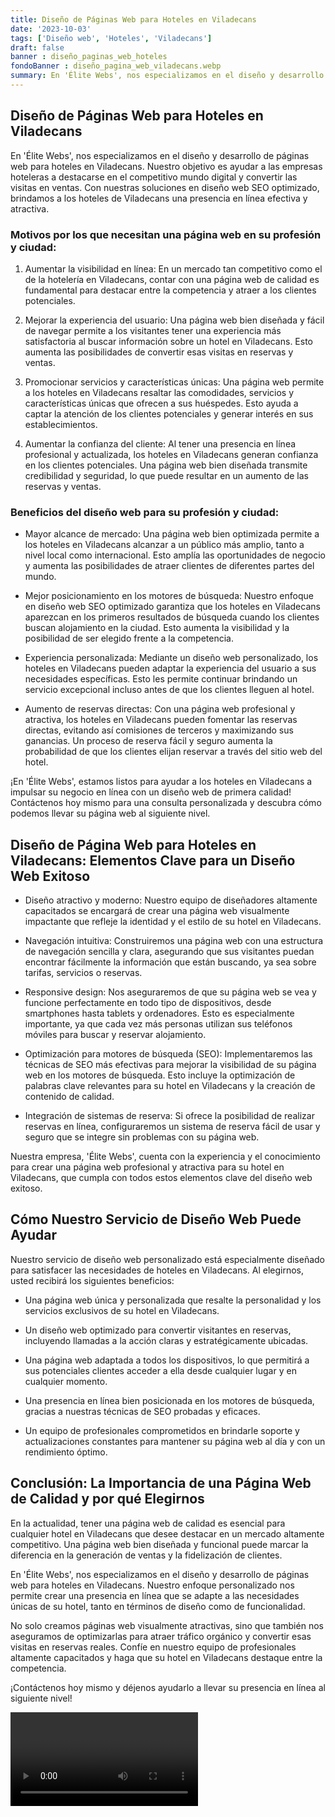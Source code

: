 ```yaml
---
title: Diseño de Páginas Web para Hoteles en Viladecans
date: '2023-10-03'
tags: ['Diseño web', 'Hoteles', 'Viladecans']
draft: false
banner : diseño_paginas_web_hoteles
fondoBanner : diseño_pagina_web_viladecans.webp
summary: En 'Élite Webs', nos especializamos en el diseño y desarrollo de páginas web para hoteles en Viladecans. Nuestro objetivo es ayudar a las empresas hoteleras a destacarse en el competitivo mundo digital y convertir las visitas en ventas. Con nuestras soluciones en diseño web SEO optimizado, brindamos a los hoteles de Viladecans una presencia en línea efectiva y atractiva.
---
```


## Diseño de Páginas Web para Hoteles en Viladecans

En 'Élite Webs', nos especializamos en el diseño y desarrollo de páginas web para hoteles en Viladecans. Nuestro objetivo es ayudar a las empresas hoteleras a destacarse en el competitivo mundo digital y convertir las visitas en ventas. Con nuestras soluciones en diseño web SEO optimizado, brindamos a los hoteles de Viladecans una presencia en línea efectiva y atractiva.

### Motivos por los que necesitan una página web en su profesión y ciudad:

1. Aumentar la visibilidad en línea: En un mercado tan competitivo como el de la hotelería en Viladecans, contar con una página web de calidad es fundamental para destacar entre la competencia y atraer a los clientes potenciales.

2. Mejorar la experiencia del usuario: Una página web bien diseñada y fácil de navegar permite a los visitantes tener una experiencia más satisfactoria al buscar información sobre un hotel en Viladecans. Esto aumenta las posibilidades de convertir esas visitas en reservas y ventas.

3. Promocionar servicios y características únicas: Una página web permite a los hoteles en Viladecans resaltar las comodidades, servicios y características únicas que ofrecen a sus huéspedes. Esto ayuda a captar la atención de los clientes potenciales y generar interés en sus establecimientos.

4. Aumentar la confianza del cliente: Al tener una presencia en línea profesional y actualizada, los hoteles en Viladecans generan confianza en los clientes potenciales. Una página web bien diseñada transmite credibilidad y seguridad, lo que puede resultar en un aumento de las reservas y ventas.

### Beneficios del diseño web para su profesión y ciudad:

- Mayor alcance de mercado: Una página web bien optimizada permite a los hoteles en Viladecans alcanzar a un público más amplio, tanto a nivel local como internacional. Esto amplía las oportunidades de negocio y aumenta las posibilidades de atraer clientes de diferentes partes del mundo.

- Mejor posicionamiento en los motores de búsqueda: Nuestro enfoque en diseño web SEO optimizado garantiza que los hoteles en Viladecans aparezcan en los primeros resultados de búsqueda cuando los clientes buscan alojamiento en la ciudad. Esto aumenta la visibilidad y la posibilidad de ser elegido frente a la competencia.

- Experiencia personalizada: Mediante un diseño web personalizado, los hoteles en Viladecans pueden adaptar la experiencia del usuario a sus necesidades específicas. Esto les permite continuar brindando un servicio excepcional incluso antes de que los clientes lleguen al hotel.

- Aumento de reservas directas: Con una página web profesional y atractiva, los hoteles en Viladecans pueden fomentar las reservas directas, evitando así comisiones de terceros y maximizando sus ganancias. Un proceso de reserva fácil y seguro aumenta la probabilidad de que los clientes elijan reservar a través del sitio web del hotel.

¡En 'Élite Webs', estamos listos para ayudar a los hoteles en Viladecans a impulsar su negocio en línea con un diseño web de primera calidad! Contáctenos hoy mismo para una consulta personalizada y descubra cómo podemos llevar su página web al siguiente nivel.

<GifSeo />

<Cta />

## Diseño de Página Web para Hoteles en Viladecans: Elementos Clave para un Diseño Web Exitoso

- Diseño atractivo y moderno: Nuestro equipo de diseñadores altamente capacitados se encargará de crear una página web visualmente impactante que refleje la identidad y el estilo de su hotel en Viladecans.

- Navegación intuitiva: Construiremos una página web con una estructura de navegación sencilla y clara, asegurando que sus visitantes puedan encontrar fácilmente la información que están buscando, ya sea sobre tarifas, servicios o reservas.

- Responsive design: Nos aseguraremos de que su página web se vea y funcione perfectamente en todo tipo de dispositivos, desde smartphones hasta tablets y ordenadores. Esto es especialmente importante, ya que cada vez más personas utilizan sus teléfonos móviles para buscar y reservar alojamiento.

- Optimización para motores de búsqueda (SEO): Implementaremos las técnicas de SEO más efectivas para mejorar la visibilidad de su página web en los motores de búsqueda. Esto incluye la optimización de palabras clave relevantes para su hotel en Viladecans y la creación de contenido de calidad.

- Integración de sistemas de reserva: Si ofrece la posibilidad de realizar reservas en línea, configuraremos un sistema de reserva fácil de usar y seguro que se integre sin problemas con su página web.

Nuestra empresa, 'Élite Webs', cuenta con la experiencia y el conocimiento para crear una página web profesional y atractiva para su hotel en Viladecans, que cumpla con todos estos elementos clave del diseño web exitoso.

## Cómo Nuestro Servicio de Diseño Web Puede Ayudar

Nuestro servicio de diseño web personalizado está especialmente diseñado para satisfacer las necesidades de hoteles en Viladecans. Al elegirnos, usted recibirá los siguientes beneficios:

- Una página web única y personalizada que resalte la personalidad y los servicios exclusivos de su hotel en Viladecans.

- Un diseño web optimizado para convertir visitantes en reservas, incluyendo llamadas a la acción claras y estratégicamente ubicadas.

- Una página web adaptada a todos los dispositivos, lo que permitirá a sus potenciales clientes acceder a ella desde cualquier lugar y en cualquier momento.

- Una presencia en línea bien posicionada en los motores de búsqueda, gracias a nuestras técnicas de SEO probadas y eficaces.

- Un equipo de profesionales comprometidos en brindarle soporte y actualizaciones constantes para mantener su página web al día y con un rendimiento óptimo.

## Conclusión: La Importancia de una Página Web de Calidad y por qué Elegirnos

En la actualidad, tener una página web de calidad es esencial para cualquier hotel en Viladecans que desee destacar en un mercado altamente competitivo. Una página web bien diseñada y funcional puede marcar la diferencia en la generación de ventas y la fidelización de clientes.

En 'Élite Webs', nos especializamos en el diseño y desarrollo de páginas web para hoteles en Viladecans. Nuestro enfoque personalizado nos permite crear una presencia en línea que se adapte a las necesidades únicas de su hotel, tanto en términos de diseño como de funcionalidad.

No solo creamos páginas web visualmente atractivas, sino que también nos aseguramos de optimizarlas para atraer tráfico orgánico y convertir esas visitas en reservas reales. Confíe en nuestro equipo de profesionales altamente capacitados y haga que su hotel en Viladecans destaque entre la competencia.

¡Contáctenos hoy mismo y déjenos ayudarlo a llevar su presencia en línea al siguiente nivel!

<Video />

<CtaBot job='Hoteles' city='Viladecans'/>

<Gmaps query='Viladecans+españa+maps' />